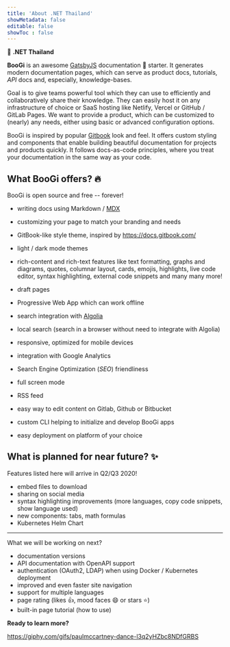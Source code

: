```yaml
---
title: 'About .NET Thailand'
showMetadata: false
editable: false
showToc : false
---
```


:wave: **.NET Thailand**

**BooGi** is an awesome [GatsbyJS](http://gatsbyjs.org/) documentation :book:
starter. It generates modern documentation pages, which can serve as product
docs, tutorials, _API_ docs and, especially, knowledge-bases.

Goal is to give teams powerful tool which they can use to efficiently and
collaboratively share their knowledge. They can easily host it on any
infrastructure of choice or SaaS hosting like Netlify, Vercel or
GitHub / GitLab Pages. We want to provide a product, which can be customized
to (nearly) any needs, either using basic or advanced configuration options.

BooGi is inspired by popular [Gitbook](https://gitbook.com) look and feel.
It offers custom styling and components that enable building beautiful documentation
for projects and products quickly. It follows docs-as-code principles, where
you treat your documentation in the same way as your code.

## What BooGi offers? :fire:

<Tip>BooGi is open source and free -- forever!</Tip>

<Layout>

- writing docs using Markdown / [MDX](https://github.com/mdx-js/mdx)
- customizing your page to match your branding and needs
- GitBook-like style theme, inspired by https://docs.gitbook.com/
- light / dark mode themes
- rich-content and rich-text features like text formatting, graphs and diagrams,
  quotes, columnar layout, cards, emojis, highlights, live code editor, syntax highlighting,
  external code snippets and many many more!
- draft pages
- Progressive Web App which can work offline

- search integration with [Algolia](https://www.algolia.com/)
- local search (search in a browser without need to integrate with Algolia)
- responsive, optimized for mobile devices
- integration with Google Analytics
- Search Engine Optimization (_SEO_) friendliness
- full screen mode
- RSS feed
- easy way to edit content on Gitlab, Github or Bitbucket
- custom CLI helping to initialize and develop BooGi apps
- easy deployment on platform of your choice

</Layout>

## What is planned for near future? :sparkles:

<Info>Features listed here will arrive in Q2/Q3 2020!</Info>

- embed files to download
- sharing on social media
- syntax highlighting improvements (more languages, copy code snippets, show language used)
- new components: tabs, math formulas
- Kubernetes Helm Chart

---

What we will be working on next?

- documentation versions
- API documentation with OpenAPI support
- authentication (OAuth2, LDAP) when using Docker / Kubernetes deployment
- improved and even faster site navigation
- support for multiple languages
- page rating (likes :thumbsup:, mood faces :smile: or stars :star:)
- built-in page tutorial (how to use)

**Ready to learn more?**

https://giphy.com/gifs/paulmccartney-dance-l3q2yHZbc8NDfGRBS
